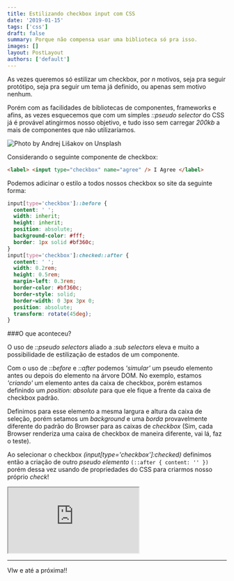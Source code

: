 ```yaml
---
title: Estilizando checkbox input com CSS
date: '2019-01-15'
tags: ['css']
draft: false
summary: Porque não compensa usar uma biblioteca só pra isso.
images: []
layout: PostLayout
authors: ['default']
---
```



As vezes queremos só estilizar um checkbox, por _n_ motivos, seja pra seguir protótipo, seja pra seguir um tema já definido, ou apenas sem motivo nenhum.

Porém com as facilidades de bibliotecas de componentes, frameworks e afins, as vezes esquecemos que com um simples _::pseudo selector_ do CSS já é provável atingirmos nosso objetivo, e tudo isso sem carregar _200kb_ a mais de componentes que não utilizaríamos.

![Photo by Andrej Lišakov on Unsplash](/static/images/checkbox-post-unsplash.jpg)

Considerando o seguinte componente de checkbox:

```html
<label> <input type="checkbox" name="agree" /> I Agree </label>
```

Podemos adicinar o estilo a todos nossos checkbox so site da seguinte forma:

```css
input[type='checkbox']::before {
  content: ' ';
  width: inherit;
  height: inherit;
  position: absolute;
  background-color: #fff;
  border: 1px solid #bf360c;
}
input[type='checkbox']:checked::after {
  content: ' ';
  width: 0.2rem;
  height: 0.5rem;
  margin-left: 0.3rem;
  border-color: #bf360c;
  border-style: solid;
  border-width: 0 3px 3px 0;
  position: absolute;
  transform: rotate(45deg);
}
```

###O que aconteceu?

O uso de _::pseudo selectors_ aliado a _:sub selectors_ eleva e muito a possibilidade de estilização de estados de um componente.

Com o uso de _::before_ e _::after_ podemos _'simular'_ um pseudo elemento antes ou depois do elemento na árvore DOM.
No exemplo, estamos _'criando'_ um elemento antes da caixa de checkbox, porém estamos definindo um _position: absolute_ para que ele fique a frente da caixa de checkbox padrão.

Definimos para esse elemento a mesma largura e altura da caixa de seleção, porém setamos um _background_ e uma _borda_ provavelmente diferente do padrão do Browser para as caixas de _checkbox_ (Sim, cada Browser renderiza uma caixa de checkbox de maneira diferente, vai lá, faz o teste).

Ao selecionar o checkbox _(input[type='checkbox']:checked)_ definimos então a criação de outro _pseudo elemento_ `(::after { content: '' })` porém dessa vez usando de propriedades do CSS para criarmos nosso próprio _check_!

<iframe src="https://codesandbox.io/embed/llmjylvymq" style={{'width': '100%', 'height': '500px', 'border': '0', 'border-radius': '4px', 'overflow': 'hidden'}} sandbox="allow-modals allow-forms allow-popups allow-scripts allow-same-origin"></iframe>

---

Vlw e até a próxima!!